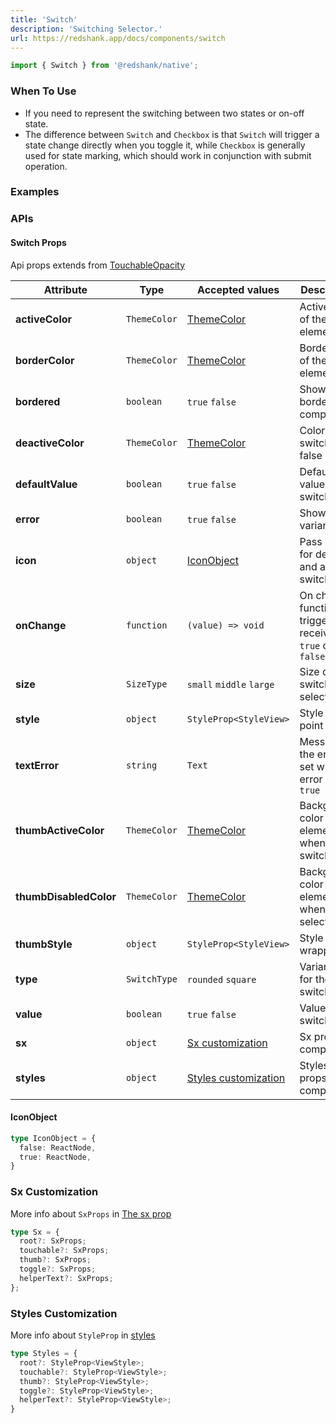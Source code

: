 ```yaml
---
title: 'Switch'
description: 'Switching Selector.'
url: https://redshank.app/docs/components/switch
---
```


```jsx
import { Switch } from '@redshank/native';
```

### When To Use
* If you need to represent the switching between two states or on-off state.
* The difference between `Switch` and `Checkbox` is that `Switch` will trigger a state change directly when you toggle it, while `Checkbox` is generally used for state marking, which should work in conjunction with submit operation.

<Spacer y={2} />

### Examples

<Playground
  id="default"
  title="Default"
  description="Default switch element."
  code={$switch.defaultCode}
/>

<Spacer y={2} />

<Playground
  id="sizes"
  title="Sizes"
  description="Sizes switch element."
  code={$switch.sizes}
/>

<Spacer y={2} />

<Playground
  id="bordered"
  title="Bordered"
  description="Bordered switch element."
  code={$switch.bordered}
/>

<Spacer y={2} />

<Playground
  id="with-icon"
  title="With Icon"
  description="With icon switch element."
  code={$switch.withIcon}
/>

<Spacer y={2} />

<Playground
  id="variants"
  title="Variants"
  description="With variant switch element."
  code={$switch.variants}
/>

<Spacer y={2} />

<Playground
  id="error-variant"
  title="Error Variant"
  description="With error switch element."
  code={$switch.errorVariant}
/>

<Spacer y={2} />

### APIs

<Spacer y={2} />

#### Switch Props
Api props extends from [TouchableOpacity](https://reactnative.dev/docs/touchableopacity)

| Attribute              | Type         | Accepted values                               | Description                                           | Default      |
|------------------------|--------------|-----------------------------------------------|-------------------------------------------------------|--------------|
| **activeColor**        | `ThemeColor` | [ThemeColor](/docs/default-theme)             | Active color of the element                           | `inputColor` |
| **borderColor**        | `ThemeColor` | [ThemeColor](/docs/default-theme)             | Border color of the element                           | `primary`    |
| **bordered**           | `boolean`    | `true` `false`                                | Show or not borderColor component                     | `false`      |
| **deactiveColor**      | `ThemeColor` | [ThemeColor](/docs/default-theme)             | Color when switch is false                            | `inputColor` |
| **defaultValue**       | `boolean`    | `true` `false`                                | Default value of the switch input                     | -            |
| **error**              | `boolean`    | `true` `false`                                | Show error variant                                    | -            |
| **icon**               | `object`     | [IconObject](#iconobject)                     | Pass icon for deactive and active switch              | -            |
| **onChange**           | `function`   | `(value) => void`                             | On change function trigger received `true` or `false` | -            |
| **size**               | `SizeType`   | `small` `middle` `large`                      | Size of the switch selector                           | `middle`     |
| **style**              | `object`     | `StyleProp<StyleView>`                        | Style for the point                                   | -            |
| **textError**          | `string`     | `Text`                                        | Message of the error, set with error prop in `true`   | -            |
| **thumbActiveColor**   | `ThemeColor` | [ThemeColor](/docs/default-theme)             | Background color of the element when is switchable    | `primary`    |
| **thumbDisabledColor** | `ThemeColor` | [ThemeColor](/docs/default-theme)             | Background color of the element when is not selected  | `border`     |
| **thumbStyle**         | `object`     | `StyleProp<StyleView>`                        | Style for the wrapper                                 | -            |
| **type**               | `SwitchType` | `rounded` `square`                            | Variant type for the switch                           | `rounded`    |
| **value**              | `boolean`    | `true` `false`                                | Value of the switch input                             | -            |
| **sx**                 | `object`     | [Sx customization](#sx-customization)         | Sx props for components                               |              |
| **styles**             | `object`     | [Styles customization](#styles-customization) | Styles props for components                           |              |

<Spacer y={2} />

#### IconObject

```ts
type IconObject = {
  false: ReactNode,
  true: ReactNode,
}
```

<Spacer y={2}/>

### Sx Customization

More info about `SxProps` in [The sx prop](/docs/the-sx-prop)

```ts
type Sx = {
  root?: SxProps;
  touchable?: SxProps;
  thumb?: SxProps;
  toggle?: SxProps;
  helperText?: SxProps;
};
```

<Spacer y={2}/>

### Styles Customization

More info about `StyleProp` in [styles](https://reactnative.dev/docs/style)

```ts
type Styles = {
  root?: StyleProp<ViewStyle>;
  touchable?: StyleProp<ViewStyle>;
  thumb?: StyleProp<ViewStyle>;
  toggle?: StyleProp<ViewStyle>;
  helperText?: StyleProp<ViewStyle>;
}
```
<Spacer y={2}/>

